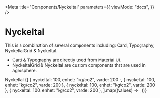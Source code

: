 
<Meta
  title="Components/Nyckeltal"
  parameters={{
    viewMode: "docs",
  }}
/>

# Nyckeltal

This is a combination of several components including: Card, Typography, NyckeltalGrid & Nyckeltal.

- Card & Typography are directly used from Material UI.
- NyckeltalGrid & Nyckeltal are custom components that are used in agrosphere.

<Story name="Nyckeltal" args={{}}>
  <BrowserRouter>
    <Card
      sx={{
        m: 0,
        borderRadius: 5,
        boxShadow: "0px 2px 10px 0px rgb(0 0 0 / 10%)",
        padding: 4,
      }}
    >
      <Typography component="h2" variant="subtitle1">
        Nyckeltal
      </Typography>
      <NyckeltalGrid>
        {[
          { nyckeltal: 100, enhet: "kg/co2", varde: 200 },
          { nyckeltal: 100, enhet: "kg/co2", varde: 200 },
          { nyckeltal: 100, enhet: "kg/co2", varde: 200 },
          { nyckeltal: 100, enhet: "kg/co2", varde: 200 },
        ].map((values) => (
          <Nyckeltal item={values} />
        ))}
      </NyckeltalGrid>
    </Card>
  </BrowserRouter>
</Story>
